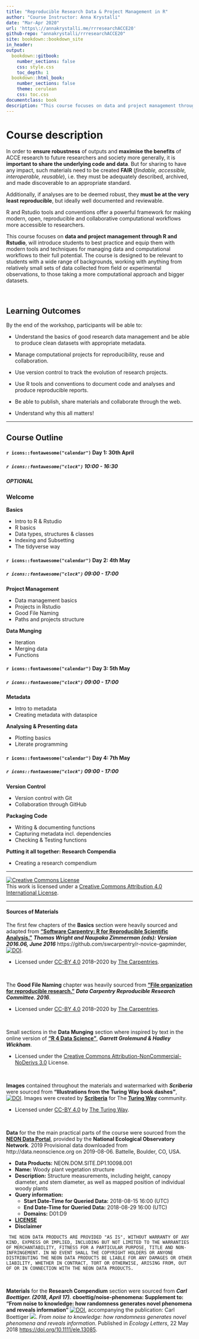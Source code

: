 ```yaml
--- 
title: "Reproducible Research Data & Project Management in R"
author: "Course Instructor: Anna Krystalli"
date: "Mar-Apr 2020"
url: 'https\://annakrystalli.me/rrresearchACCE20'
github-repo: "annakrystalli/rrresearchACCE20"
site: bookdown::bookdown_site
in_header:
output:
  bookdown::gitbook:
    number_sections: false
    css: style.css
    toc_depth: 1
  bookdown::html_book:
    number_sections: false
    theme: cerulean
    css: toc.css     
documentclass: book
description: "This course focuses on data and project management through R and Rstudio, will introduce students to best practice and equip them with modern tools and techniques for managing data and computational workflows to their full potential."
---
```



# Course description

In order to **ensure robustness** of outputs and **maximise the benefits** of ACCE research to future researchers and society more generally, it is **important to share the underlying code and data**. But for sharing to have any impact, such materials need to be created **FAIR** (_findable, accessible, interoperable, reusable_), i.e. they must be adequately described, archived, and made discoverable to an appropriate standard. 

Additionally, if analyses are to be deemed robust, they **must be at the very least reproducible**, but ideally well documented and reviewable. 

R and Rstudio tools and conventions offer a powerful framework for making modern, open, reproducible and collaborative computational workflows more accessible to researchers. 


This course focuses on **data and project management through R and Rstudio**, will introduce students to best practice and equip them with modern tools and techniques for managing data and computational workflows to their full potential. The course is designed to be relevant to students with a wide range of backgrounds, working with anything from relatively small sets of data collected from field or experimental observations, to those taking a more computational approach and bigger datasets.

<br>

## Learning Outcomes

By the end of the workshop, participants will be able to:

- Understand the basics of good research data management and be able to produce clean datasets with appropriate metadata.

- Manage computational projects for reproducibility, reuse and collaboration.

- Use version control to track the evolution of research projects.

- Use R tools and conventions to document code and analyses and produce reproducible reports.

- Be able to publish, share materials and collaborate through the web.

- Understand why this all matters!


***

## Course Outline


<div class="row">
<div class="col-md-4 email-sched-card">

#### `r icons::fontawesome("calendar")` Day 1: 30th April 
##### `r icons::fontawesome("clock")` 10:00 - 16:30
##### OPTIONAL
### Welcome

**Basics**

- Intro to R & Rstudio
- R basics
- Data types, structures & classes
- Indexing and Subsetting
- The tidyverse way

</div>
</div>

<div class="row">
<div class="col-md-4 email-sched-card">

#### `r icons::fontawesome("calendar")` Day 2: 4th May 
##### `r icons::fontawesome("clock")` 09:00 - 17:00



**Project Management**

- Data management basics
- Projects in Rstudio
- Good File Naming
- Paths and projects structure

**Data Munging**

- Iteration
- Merging data
- Functions


</div>
<div class="col-md-4 email-sched-card">

#### `r icons::fontawesome("calendar")` Day 3: 5th May 
##### `r icons::fontawesome("clock")` 09:00 - 17:00



**Metadata**

- Intro to metadata
- Creating metadata with dataspice

**Analysing & Presenting data**

- Plotting basics
- Literate programming

</div>
<div class="col-md-4 email-sched-card">

#### `r icons::fontawesome("calendar")` Day 4: 7th May 
##### `r icons::fontawesome("clock")` 09:00 - 17:00



**Version Control**

- Version control with Git
- Collaboration through GitHub

**Packaging Code**

- Writing & documenting functions
- Capturing metadata incl. dependencies
- Checking & Testing functions

**Putting it all together: Research Compendia**

- Creating a research compendium

</div>
</div>

***

<a rel="license" href="http://creativecommons.org/licenses/by/4.0/"><img alt="Creative Commons License" style="border-width:0" src="https://i.creativecommons.org/l/by/4.0/88x31.png" /></a><br />This work is licensed under a <a rel="license" href="http://creativecommons.org/licenses/by/4.0/">Creative Commons Attribution 4.0 International License</a>.

***

#### Sources of Materials

The first few chapters of the **Basics** section were heavily sourced and adapted from [**"Software Carpentry: R for Reproducible Scientific Analysis."**](http://swcarpentry.github.io/r-novice-gapminder/) ***Thomas Wright and Naupaka Zimmerman (eds): Version 2016.06, June 2016*** https://github.com/swcarpentry/r-novice-gapminder, [![DOI](https://zenodo.org/badge/DOI/10.5281/zenodo.57520.svg)](https://doi.org/10.5281/zenodo.57520). 

  + Licensed under [CC-BY 4.0](https://creativecommons.org/licenses/by/4.0/) 2018–2020 by [The Carpentries](https://carpentries.org/).
 
 <br>
  
The **Good File Naming** chapter was heavily sourced from [**"File organization for reproducible research."**](https://datacarpentry.org/rr-organization1/) ***Data Carpentry Reproducible Research Committee. 2016***.

  + Licensed under [CC-BY 4.0](https://creativecommons.org/licenses/by/4.0/) 2018–2020 by [The Carpentries](https://carpentries.org/). [](https://datacarpentry.org/rr-organization1/)
  
 <br>  
  
Small sections in the **Data Munging** section where inspired by text in the online version of [**"R 4 Data Science"**](https://r4ds.had.co.nz/), ***Garrett Grolemund & Hadley Wickham***.  

  + Licensed under the [Creative Commons Attribution-NonCommercial-NoDerivs 3.0](http://creativecommons.org/licenses/by-nc-nd/3.0/us/) License.
  
 <br>  
  
**Images** contained throughout the materials and watermarked with ***Scriberia*** were sourced from **"Illustrations from the Turing Way book dashes"**, [![DOI](https://zenodo.org/badge/DOI/10.5281/zenodo.3332808.svg)](https://doi.org/10.5281/zenodo.3332808). Images were created by [**Scriberia**](https://www.scriberia.co.uk/) for The [**Turing Way**](https://the-turing-way.netlify.app/introduction/introduction) community.

  + Licensed under [CC-BY 4.0](https://creativecommons.org/licenses/by/4.0/) by [The Turing Way](https://the-turing-way.netlify.app/introduction/introduction).


 <br>

**Data** for the the main practical parts of the course were sourced from the [**NEON Data Portal**](https://data.neonscience.org/data-products/explore), provided by the **National Ecological Observatory Network**. 2019 Provisional data downloaded from http://data.neonscience.org on 2019-08-06. Battelle, Boulder, CO, USA. 

  + **Data Products:** NEON.DOM.SITE.DP1.10098.001
  + **Name:** Woody plant vegetation structure
  + **Description:** Structure measurements, including height, canopy diameter, and stem diameter, as well as mapped position of individual woody plants
  + **Query information:**
    + **Start Date-Time for Queried Data:** 2018-08-15 16:00 (UTC)
    + **End Date-Time for Queried Data:** 2018-08-29 16:00 (UTC)
    + **Domains:** D01:D9
  + [**LICENSE**](https://www.neonscience.org/data/about-data/data-policies)
  + **Disclaimer**
  ```
   THE NEON DATA PRODUCTS ARE PROVIDED "AS IS", WITHOUT WARRANTY OF ANY KIND, EXPRESS OR IMPLIED, INCLUDING BUT NOT LIMITED TO THE WARRANTIES OF MERCHANTABILITY, FITNESS FOR A PARTICULAR PURPOSE, TITLE AND NON-INFRINGEMENT. IN NO EVENT SHALL THE COPYRIGHT HOLDERS OR ANYONE DISTRIBUTING THE NEON DATA PRODUCTS BE LIABLE FOR ANY DAMAGES OR OTHER LIABILITY, WHETHER IN CONTRACT, TORT OR OTHERWISE, ARISING FROM, OUT OF OR IN CONNECTION WITH THE NEON DATA PRODUCTS.
  ```

 <br>

**Materials** for the **Research Compendium** section were sourced from ***Carl Boettiger. (2018, April 17).*** **cboettig/noise-phenomena: Supplement to: "From noise to knowledge: how randomness generates novel phenomena and reveals information"** [![DOI](https://zenodo.org/badge/DOI/10.5281/zenodo.1219780.svg)](https://doi.org/10.5281/zenodo.1219780), accompanying the publication: Carl Boettiger [![](https://orcid.org/sites/default/files/images/orcid_16x16.png)](https://orcid.org/0000-0002-1642-628X). *From noise to knowledge: how randomness generates novel phenomena and reveals information*.  Published in *Ecology Letters*, 22 May 2018 <https://doi.org/10.1111/ele.13085>.

